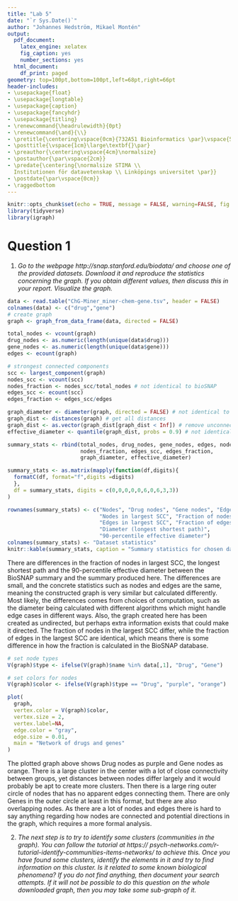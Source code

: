 ```yaml
---
title: "Lab 5"
date: "`r Sys.Date()`"
author: "Johannes Hedström, Mikael Montén"
output:
  pdf_document:
    latex_engine: xelatex
    fig_caption: yes
    number_sections: yes
  html_document:
    df_print: paged
geometry: top=100pt,bottom=100pt,left=68pt,right=66pt
header-includes:
- \usepackage{float}
- \usepackage{longtable}
- \usepackage{caption}
- \usepackage{fancyhdr}
- \usepackage{titling}
- \renewcommand{\headrulewidth}{0pt}
- \renewcommand{\and}{\\}
- \pretitle{\centering\vspace{0cm}{732A51 Bioinformatics \par}\vspace{5cm}\Huge\textbf}
- \posttitle{\vspace{1cm}\large\textbf{}\par}
- \preauthor{\centering\vspace{4cm}\normalsize}
- \postauthor{\par\vspace{2cm}}
- \predate{\centering{\normalsize STIMA \\
  Institutionen för datavetenskap \\ Linköpings universitet \par}}
- \postdate{\par\vspace{0cm}}
- \raggedbottom
---
```


<!-- page number pos -->
\fancyhf{}
\fancyfoot[C]{\thepage}
\pagestyle{fancy}

<!-- no page nr on first page  -->
\pagenumbering{gobble}

<!-- Anger sidbrytning -->
\clearpage

<!-- creating the table of contents -->
\setcounter{tocdepth}{3}
\tableofcontents

<!-- new page -->
\clearpage

<!-- starting the count on 1 after the contents -->
\pagenumbering{arabic}
\setcounter{page}{1}

```r
knitr::opts_chunk$set(echo = TRUE, message = FALSE, warning=FALSE, fig.width = 6, fig.height = 4)
library(tidyverse)
library(igraph)
```

# Question 1

1. *Go to the webpage http://snap.stanford.edu/biodata/ and choose one of the provided datasets. Download it and reproduce the statistics concerning the graph. If you obtain different values, then discuss this in your report. Visualize the graph.* 

```r
data <- read.table("ChG-Miner_miner-chem-gene.tsv", header = FALSE)
colnames(data) <- c("drug","gene")
# create graph
graph <- graph_from_data_frame(data, directed = FALSE)

total_nodes <- vcount(graph)
drug_nodes <- as.numeric(length(unique(data$drug)))
gene_nodes <- as.numeric(length(unique(data$gene)))
edges <- ecount(graph)

# strongest connected components
scc <- largest_component(graph)
nodes_scc <- vcount(scc)
nodes_fraction <- nodes_scc/total_nodes # not identical to bioSNAP
edges_scc <- ecount(scc)
edges_fraction <- edges_scc/edges

graph_diameter <- diameter(graph, directed = FALSE) # not identical to bioSNAP
graph_dist <- distances(graph) # get all distances
graph_dist <- as.vector(graph_dist[graph_dist < Inf]) # remove unconnected nodes
effective_diameter <- quantile(graph_dist, probs = 0.9) # not identical to bioSNAP

summary_stats <- rbind(total_nodes, drug_nodes, gene_nodes, edges, nodes_scc,
                       nodes_fraction, edges_scc, edges_fraction,
                       graph_diameter, effective_diameter)
```

```r
summary_stats <- as.matrix(mapply(function(df,digits){
  formatC(df, format="f",digits =digits)
  },
  df = summary_stats, digits = c(0,0,0,0,0,6,0,6,3,3))
)

rownames(summary_stats) <- c("Nodes", "Drug nodes", "Gene nodes", "Edges",
                             "Nodes in largest SCC", "Fraction of nodes in largest SCC",
                             "Edges in largest SCC", "Fraction of edges in largest SCC",
                             "Diameter (longest shortest path)",
                             "90-percentile effective diameter")
colnames(summary_stats) <- "Dataset statistics"
knitr::kable(summary_stats, caption = "Summary statistics for chosen dataset")
```

\pagebreak

There are differences in the fraction of nodes in largest SCC, the longest shortest path and the 90-percentile effective diameter between the BioSNAP summary and the summary produced here. The differences are small, and the concrete statistics such as nodes and edges are the same, meaning the constructed graph is very similar but calculated differently. Most likely, the differences comes from choices of computation, such as the diameter being calculated with different algorithms which might handle edge cases in different ways. Also, the graph created here has been created as undirected, but perhaps extra information exists that could make it directed. The fraction of nodes in the largest SCC differ, while the fraction of edges in the largest SCC are identical, which means there is some difference in how the fraction is calculated in the BioSNAP database.


```r
# set node types
V(graph)$type <- ifelse(V(graph)$name %in% data[,1], "Drug", "Gene")

# set colors for nodes
V(graph)$color <- ifelse(V(graph)$type == "Drug", "purple", "orange")

plot(
  graph, 
  vertex.color = V(graph)$color,
  vertex.size = 2,
  vertex.label=NA, 
  edge.color = "gray",
  edge.size = 0.01,
  main = "Network of drugs and genes"
)
```

The plotted graph above shows Drug nodes as purple and Gene nodes as orange. There is a large cluster in the center with a lot of close connectivity between groups, yet distances between nodes differ largely and it would probably be apt to create more clusters. Then there is a large ring outer circle of nodes that has no apparent edges connecting them. There are only Genes in the outer circle at least in this format, but there are also overlapping nodes. As there are a lot of nodes and edges there is hard to say anything regarding how nodes are connected and potential directions in the graph, which requires a more formal analysis.


\pagebreak

2. *The next step is to try to identify some clusters (communities in the graph). You can follow the tutorial at https:// psych-networks.com/r-tutorial-identify-communities-items-networks/ to achieve this. Once you have found some clusters, identify the elements in it and try to find information on this cluster. Is it related to some known biological phenomena? If you do not find anything, then document your search attempts. If it will not be possible to do this question on the whole downloaded graph, then you may take some sub-graph of it.*





